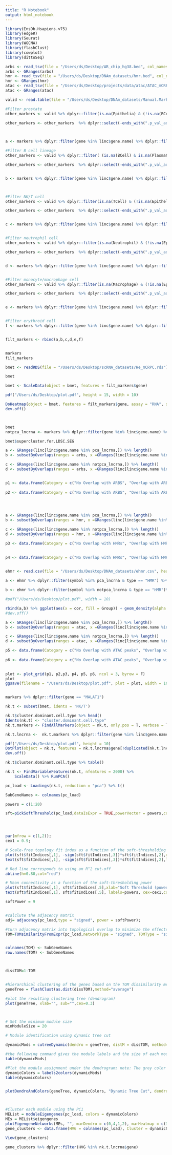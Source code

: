 ```yaml
---
title: "R Notebook"
output: html_notebook
---
```


```r
library(EnsDb.Hsapiens.v75)
library(edgeR)
library(Seurat)
library(WGCNA)
library(flashClust)
library(cowplot)
library(dittoSeq)
```


```r
arbs <- read_tsv(file = "/Users/ds/Desktop/AR_chip_hg38.bed", col_names = c("chr", "start", "end"))
arbs <- GRanges(arbs)
hmr <- read_tsv(file = "/Users/ds/Desktop/DNAm_datasets/hmr.bed", col_names = c("chr", "start", "end"))
hmr <- GRanges(hmr)
atac <- read_tsv(file = "/Users/ds/Desktop/projects/data/atac/ATAC_mCRPC_consensus.bed", col_names = c("chr", "start", "end"))
atac <- GRanges(atac)
```


```r
valid <- read.table(file = "/Users/ds/Desktop/DNAm_datasets/Manual.Marker.modify.txt", header = T)

#Filter prostate
other_markers <- valid %>% dplyr::filter(is.na(Epithelia) & (!is.na(BCell) | !is.na(DC)   | !is.na(Endothelia) | !is.na(Fibroblast) | !is.na(Macrophage) | !is.na(MastCell) | !is.na(Myofib) |  !is.na(Neutrophil) | !is.na(pDC) | !is.na(PlasmaCell) | !is.na(TCell)   )) 
  
other_markers <- other_markers  %>% dplyr::select(-ends_with(".p_val_adj")) %>% gather(key  = "Cell", value = "logFC", -markers.gene) %>% group_by(Cell) %>% dplyr::filter(logFC>1) %>% .$markers.gene %>% unique()



a <- markers %>% dplyr::filter(gene %in% linc$gene.name) %>% dplyr::filter(cluster == "tumor" & p_val_adj < 0.1) %>% dplyr::filter(! gene %in% other_markers) %>% arrange(-avg_log2FC) %>% dplyr::filter(pct.1 >= 0.1) 

#Filter B cell lineage
other_markers <- valid %>% dplyr::filter( (is.na(BCell) & is.na(PlasmaCell))   & (!is.na(Epithelia) | !is.na(DC)   | !is.na(Endothelia) | !is.na(Fibroblast) | !is.na(Macrophage) | !is.na(MastCell) | !is.na(Myofib) |  !is.na(Neutrophil) | !is.na(pDC) |  !is.na(TCell)   )) 

other_markers <- other_markers  %>% dplyr::select(-ends_with(".p_val_adj")) %>% gather(key  = "Cell", value = "logFC", -markers.gene) %>% group_by(Cell) %>% dplyr::filter(logFC>1) %>% .$markers.gene %>% unique()


b <- markers %>% dplyr::filter(gene %in% linc$gene.name) %>% dplyr::filter(cluster == "B lineage" & p_val_adj < 0.1) %>% dplyr::filter(! gene %in% other_markers) %>% arrange(-avg_log2FC) %>% dplyr::filter(pct.1 >= 0.1)



#Filter NK/T cell
other_markers <- valid %>% dplyr::filter(is.na(TCell) & (!is.na(Epithelia) | !is.na(DC)   | !is.na(Endothelia) | !is.na(Fibroblast) | !is.na(Macrophage) | !is.na(MastCell) | !is.na(Myofib) |  !is.na(Neutrophil) | !is.na(pDC) | !is.na(PlasmaCell) | !is.na(BCell)   )) 

other_markers <- other_markers  %>% dplyr::select(-ends_with(".p_val_adj")) %>% gather(key  = "Cell", value = "logFC", -markers.gene) %>% group_by(Cell) %>% dplyr::filter(logFC>1) %>% .$markers.gene %>% unique()


c <- markers %>% dplyr::filter(gene %in% linc$gene.name) %>% dplyr::filter(cluster == "NK/T" & p_val_adj < 0.1) %>% dplyr::filter(! gene %in% other_markers) %>% arrange(-avg_log2FC) %>% dplyr::filter(pct.1 >= 0.1)


#Filter neutrophil cell
other_markers <- valid %>% dplyr::filter(is.na(Neutrophil) & (!is.na(Epithelia) | !is.na(DC)   | !is.na(Endothelia) | !is.na(Fibroblast) | !is.na(Macrophage) | !is.na(MastCell) | !is.na(Myofib) |  !is.na(TCell) | !is.na(pDC) | !is.na(PlasmaCell) | !is.na(BCell)   )) 

other_markers <- other_markers  %>% dplyr::select(-ends_with(".p_val_adj")) %>% gather(key  = "Cell", value = "logFC", -markers.gene) %>% group_by(Cell) %>% dplyr::filter(logFC>1) %>% .$markers.gene %>% unique()


d <- markers %>% dplyr::filter(gene %in% linc$gene.name) %>% dplyr::filter(cluster == "neutrophil" & p_val_adj < 0.1) %>% dplyr::filter(! gene %in% other_markers) %>% arrange(-avg_log2FC) %>% dplyr::filter(pct.1 >= 0.1)


#Filter monocyte/macrophage cell
other_markers <- valid %>% dplyr::filter(is.na(Macrophage) & (!is.na(Epithelia) | !is.na(DC)   | !is.na(Endothelia) | !is.na(Fibroblast) | !is.na(Neutrophil) | !is.na(MastCell) | !is.na(Myofib) |  !is.na(TCell) | !is.na(pDC) | !is.na(PlasmaCell) | !is.na(BCell)   )) 

other_markers <- other_markers  %>% dplyr::select(-ends_with(".p_val_adj")) %>% gather(key  = "Cell", value = "logFC", -markers.gene) %>% group_by(Cell) %>% dplyr::filter(logFC>1) %>% .$markers.gene %>% unique()


e <- markers %>% dplyr::filter(gene %in% linc$gene.name) %>% dplyr::filter(cluster == "monocyte/macrophage" & p_val_adj < 0.1) %>% dplyr::filter(! gene %in% other_markers) %>% arrange(-avg_log2FC) %>% dplyr::filter(pct.1 >= 0.1)


#Filter erythroid cell
f <- markers %>% dplyr::filter(gene %in% linc$gene.name) %>% dplyr::filter(cluster == "erythroid" & p_val_adj < 0.1) %>% arrange(-avg_log2FC) %>% dplyr::filter(pct.1 >= 0.1)


filt_markers <- rbind(a,b,c,d,e,f)


markers
filt_markers 
```

```r

bmet <- readRDS(file = "/Users/ds/Desktop/scRNA_datasets/He_mCRPC.rds")

bmet


```



```r

bmet <- ScaleData(object = bmet, features = filt_markers$gene)

pdf("/Users/ds/Desktop/plot.pdf", height = 15, width = 10)

DoHeatmap(object = bmet, features = filt_markers$gene, assay = "RNA", slot = "scale.data"  )+ theme(axis.text.y = element_text(size = 0)) 
dev.off()



bmet
notpca_lncrna <- markers %>% dplyr::filter(gene %in% linc$gene.name) %>% arrange(-avg_log2FC) %>% dplyr::filter(!gene %in% pca_lncrna & p_val_adj < 0.1) %>% dplyr::filter(pct.1 >= 0.1) %>% .$gene

bmet$supercluster.for.LDSC.SEG


```


```r
a <- GRanges(linc[linc$gene.name %in% pca_lncrna,]) %>% length()
b <- subsetByOverlaps(ranges = arbs, x =GRanges(linc[linc$gene.name %in% pca_lncrna,]) ) %>% length()

c <- GRanges(linc[linc$gene.name %in% notpca_lncrna,]) %>% length()
d <- subsetByOverlaps(ranges = arbs, x =GRanges(linc[linc$gene.name %in% notpca_lncrna,]) ) %>% length()


p1 <- data.frame(Category = c("No Overlap with ARBS", "Overlap with ARBS" ), Count = c(a-b,b)) %>% ggplot(aes(x = "", y = Count, fill = Category)) + geom_bar(stat = "identity", width = 1) + coord_polar("y", start = 0) +theme_void() + ggtitle("Prostate-specific\n lncRNAs") + scale_fill_brewer(palette = 1)
  
p2 <- data.frame(Category = c("No Overlap with ARBS", "Overlap with ARBS"), Count = c(c-d,d)) %>% ggplot(aes(x = "", y = Count, fill = Category)) + geom_bar(stat = "identity", width = 1) + coord_polar("y", start = 0) + theme_void() + ggtitle("not Prostate-specific\n lncRNAs") + scale_fill_brewer(palette = 1)
  




```


```r
a <- GRanges(linc[linc$gene.name %in% pca_lncrna,]) %>% length()
b <- subsetByOverlaps(ranges = hmr, x =GRanges(linc[linc$gene.name %in% pca_lncrna,]) ) %>% length()

c <- GRanges(linc[linc$gene.name %in% notpca_lncrna,]) %>% length()
d <- subsetByOverlaps(ranges = hmr, x =GRanges(linc[linc$gene.name %in% notpca_lncrna,]) ) %>% length()

p3 <- data.frame(Category = c("No Overlap with HMRs", "Overlap with HMRs" ), Count = c(a-b,b)) %>% ggplot(aes(x = "", y = Count, fill = Category)) + geom_bar(stat = "identity", width = 1) + coord_polar("y", start = 0) +theme_void() + ggtitle("Prostate-specific\n lncRNAs") + scale_fill_brewer(palette = 2)

  
p4 <- data.frame(Category = c("No Overlap with HMRs", "Overlap with HMRs"), Count = c(c-d,d)) %>% ggplot(aes(x = "", y = Count, fill = Category)) + geom_bar(stat = "identity", width = 1) + coord_polar("y", start = 0) + theme_void() + ggtitle("not Prostate-specific\n lncRNAs")+ scale_fill_brewer(palette = 2)
  

```


```r


ehmr <- read.csv(file = "/Users/ds/Desktop/DNAm_datasets/ehmr.csv", header = T)

a <- ehmr %>% dplyr::filter(symbol %in% pca_lncrna & type == "HMR") %>% arrange(cor) %>% group_by(symbol) %>% dplyr::slice(1) %>% mutate(Group = "Prostate specific")

b <- ehmr %>% dplyr::filter(symbol %in% notpca_lncrna & type == "HMR")%>% arrange(cor) %>% group_by(symbol) %>% dplyr::slice(1) %>% mutate(Group = "Not prostate specific")

#pdf("/Users/ds/Desktop/plot.pdf", width = 10)

rbind(a,b) %>% ggplot(aes(x = cor, fill = Group)) + geom_density(alpha = 0.5)
#dev.off()


```


```r

a <- GRanges(linc[linc$gene.name %in% pca_lncrna,]) %>% length()
b <- subsetByOverlaps(ranges = atac, x =GRanges(linc[linc$gene.name %in% pca_lncrna,]) ) %>% length()

c <- GRanges(linc[linc$gene.name %in% notpca_lncrna,]) %>% length()
d <- subsetByOverlaps(ranges = atac, x =GRanges(linc[linc$gene.name %in% notpca_lncrna,]) ) %>% length()

p5 <- data.frame(Category = c("No Overlap with ATAC peaks", "Overlap with ATAC peaks" ), Count = c(a-b,b)) %>% ggplot(aes(x = "", y = Count, fill = Category)) + geom_bar(stat = "identity", width = 1) + coord_polar("y", start = 0) +theme_void() + ggtitle("Prostate-specific\n lncRNAs") + scale_fill_brewer(palette = 3)
  
p6 <- data.frame(Category = c("No Overlap with ATAC peaks", "Overlap with ATAC peaks"), Count = c(c-d,d)) %>% ggplot(aes(x = "", y = Count, fill = Category)) + geom_bar(stat = "identity", width = 1) + coord_polar("y", start = 0) + theme_void() + ggtitle("not Prostate-specific\n lncRNAs") + scale_fill_brewer(palette = 3)
  

plot <- plot_grid(p1, p2,p3, p4, p5, p6, ncol = 3, byrow = F)
plot
ggsave(filename = "/Users/ds/Desktop/plot.pdf", plot = plot, width = 10)


markers %>% dplyr::filter(gene == "MALAT1")
```



```r

nk.t <- subset(bmet, idents = 'NK/T')  

nk.t$cluster.dominant.cell.type %>% head()
Idents(nk.t) <- "cluster.dominant.cell.type"
nk.t.markers <- FindAllMarkers(object = nk.t, only.pos = T, verbose = T)

nk.t.lncrna <-  nk.t.markers %>% dplyr::filter(gene %in% linc$gene.name) %>% arrange(-avg_log2FC) %>% group_by(cluster) %>% dplyr::filter(p_val_adj < 0.1 & !(gene %in% pca_lncrna) & pct.1 > 0.1) %>% slice(1:n())

pdf("/Users/ds/Desktop/plot.pdf", height = 10)
DotPlot(object = nk.t, features = nk.t.lncrna$gene[!duplicated(nk.t.lncrna$gene)], assay = "RNA") + theme(axis.text.x = element_text(angle = 90, vjust = 0.5, hjust=1)) + coord_flip()
dev.off()

nk.t$cluster.dominant.cell.type %>% table()

nk.t <- FindVariableFeatures(nk.t, nfeatures = 2000) %>% 
    ScaleData() %>% RunPCA()

pc_load <- Loadings(nk.t, reduction = "pca") %>% t()

SubGeneNames <- colnames(pc_load)


```

```r
powers = c(1:20)

sft=pickSoftThreshold(pc_load,dataIsExpr = TRUE,powerVector = powers,corFnc = bicor,corOptions = list(use = 'p'),networkType = "signed", verbose = 1)




par(mfrow = c(1,2));
cex1 = 0.9;

# Scale-free topology fit index as a function of the soft-thresholding power
plot(sft$fitIndices[,1], -sign(sft$fitIndices[,3])*sft$fitIndices[,2],xlab="Soft Threshold (power)",ylab="Scale Free Topology Model Fit, signed R^2",type="n", main = paste("Scale independence"));
text(sft$fitIndices[,1], -sign(sft$fitIndices[,3])*sft$fitIndices[,2],labels=powers,cex=cex1,col="red");

# Red line corresponds to using an R^2 cut-off
abline(h=0.80,col="red")

# Mean connectivity as a function of the soft-thresholding power
plot(sft$fitIndices[,1], sft$fitIndices[,5],xlab="Soft Threshold (power)",ylab="Mean Connectivity", type="n",main = paste("Mean connectivity"))
text(sft$fitIndices[,1], sft$fitIndices[,5], labels=powers, cex=cex1,col="red")
```

```r
softPower = 9


#calclute the adjacency matrix
adj= adjacency(pc_load,type = "signed", power = softPower);

#turn adjacency matrix into topological overlap to minimize the effects of noise and spurious associations
TOM=TOMsimilarityFromExpr(pc_load,networkType = "signed", TOMType = "signed", power = softPower)


colnames(TOM) <- SubGeneNames
row.names(TOM) <- SubGeneNames



dissTOM=1-TOM


#hierarchical clustering of the genes based on the TOM dissimilarity measure
geneTree = flashClust(as.dist(dissTOM),method="average")

#plot the resulting clustering tree (dendrogram)
plot(geneTree, xlab="", sub="",cex=0.3)



# Set the minimum module size
minModuleSize = 20

# Module identification using dynamic tree cut

dynamicMods = cutreeDynamic(dendro = geneTree, distM = dissTOM, method="hybrid", deepSplit = 2, pamRespectsDendro = FALSE, minClusterSize = minModuleSize);

#the following command gives the module labels and the size of each module. Lable 0 is reserved for unassigned genes
table(dynamicMods)

#Plot the module assignment under the dendrogram; note: The grey color is reserved for unassigned genes
dynamicColors = labels2colors(dynamicMods)
table(dynamicColors)


plotDendroAndColors(geneTree, dynamicColors, "Dynamic Tree Cut", dendroLabels = FALSE, hang = 0.03, addGuide = TRUE, guideHang = 0.05, main = "Gene dendrogram and module colors")



#Cluster each module using the PC1
MEList = moduleEigengenes(pc_load, colors = dynamicColors) 
MEs = MEList$eigengenes
plotEigengeneNetworks(MEs, "", marDendro = c(0,4,1,2), marHeatmap = c(3,4,1,2))
gene_clusters <- data.frame(HVG = colnames(pc_load), Cluster = dynamicColors) %>% arrange(Cluster)

View(gene_clusters)

gene_clusters %>% dplyr::filter(HVG %in% nk.t.lncrna$gene)


```

